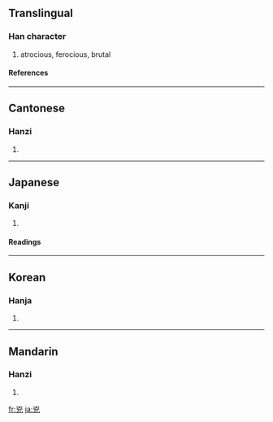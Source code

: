 {{see|凶}}

==Translingual==
===Han character===
{{Han char|rn=10|rad=儿|as=04|sn=6|four=2221<sub>7</sub>|canj=山大竹山 (UKHU)}}
# atrocious, ferocious, brutal
====References====
{{Han ref|kx=0124.040|dkj=01348|dj=0260.050|hdz=10268.030|uh=5147|ud=20807|bh=A5FB|bd=42491}}
----
==Cantonese==
===Hanzi===
{{yue-hanzi|jyut=|y=hung1}}
# {{defn|Cantonese}}
----
==Japanese==
===Kanji===
{{ja-kanji|grade=|rs=儿04}}
# {{defn|Japanese}}
====Readings====
{{ja-readings|on=[[きょう]] (kyō)|kun=[[おそれる]] (osoreru)}}
----
==Korean==
===Hanja===
{{ko-hanja|hangeul=흉|rv=hyung|mr=hyung}}
# {{defn|Korean}}
----
==Mandarin==
===Hanzi===
{{cmn-hanzi|pin=[[xiōng]] ([[xiong1]])|wg=hsiung<sup>1</sup>}}
# {{defn|Mandarin}}

[[fr:兇]]
[[ja:兇]]